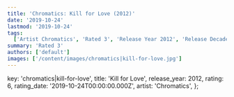 ```yaml
---
title: 'Chromatics: Kill for Love (2012)'
date: '2019-10-24'
lastmod: '2019-10-24'
tags:
  ['Artist Chromatics', 'Rated 3', 'Release Year 2012', 'Release Decade 2010']
summary: 'Rated 3'
authors: ['default']
images: ['/content/images/chromatics|kill-for-love.jpg']
---
```


  key: 'chromatics|kill-for-love',
  title: 'Kill for Love',
  release_year: 2012,
  rating: 6,
  rating_date: '2019-10-24T00:00:00.000Z',
  artist: 'Chromatics',
};

<MusicRating data={data} />
